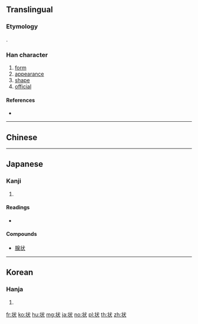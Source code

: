 ==Translingual==

===Etymology===
{{Han simp|狀|f=爿|t=丬}}.

===Han character===
{{Han char|rn=94|rad=犬|as=03|sn=6|four=|canj=LMIK|ids=⿰丬犬}}

# [[form]]
# [[appearance]]
# [[shape]]
# [[official]]

====References====
* {{Han ref|kx=0706.171|dkj=20257|dj=1119.100|hdz=21332.030|uh=72B6|ud=29366}}

----

==Chinese==
{{zh-see|狀}}

----

==Japanese==

===Kanji===
{{ja-kanji|grade=5|rs=犬03|style=s|kyu=狀}}

# {{defn|lang=ja|sort=犬03}}

====Readings====
* {{ja-readings
|goon=[[じょう]] (jō) < [[じやう]] (zyau)
|kanon=[[そう]] (sō) < [[さう]] (sau) {{qualifier|non-[[w:Jōyō kanji|Jōyō]] reading}}
|kun=[[かたち]] (katachi)}}

====Compounds====
* [[腺状]]

----

==Korean==

===Hanja===
{{ko-hanja|hangeul=[[장]], [[상]]|eumhun=|rv=jang, sang|mr=chang, sang|y=cang, sang}}

# {{defn|lang=ko|sort=犬03}}

[[fr:状]]
[[ko:状]]
[[hu:状]]
[[mg:状]]
[[ja:状]]
[[no:状]]
[[pl:状]]
[[th:状]]
[[zh:状]]